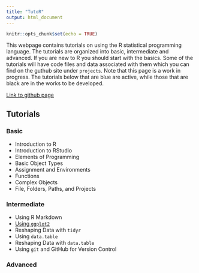 ```yaml
---
title: "TutoR"
output: html_document
---
```


```r
knitr::opts_chunk$set(echo = TRUE)
```

This webpage contains tutorials on using the R statistical programming language.
The tutorials are organized into basic, intermediate and advanced. 
If you are new to R you should start with the basics. 
Some of the tutorials will have code files and data associated with them which you can find on the guthub site under `projects`.
Note that this page is a work in progress. 
The tutorials below that are blue are active, while those that are black are in the works to be developed.

[Link to github page](https://github.com/auqmer/TutoR)

## Tutorials

### Basic

* Introduction to R
* Introduction to RStudio
* Elements of Programming
* Basic Object Types
* Assignment and Environments
* Functions
* Complex Objects
* File, Folders, Paths, and Projects

### Intermediate

* Using R Markdown
* [Using `ggplot2`](https://auqmer.github.io/TutoR/ggplot2_tutorial.html)
* Reshaping Data with `tidyr`
* Using `data.table`
* Reshaping Data with `data.table`
* Using `git` and GitHub for Version Control

### Advanced


